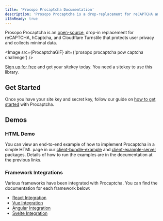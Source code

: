 ```yaml
---
title: 'Prosopo Procaptcha Documentation'
description: 'Prosopo Procaptcha is a drop-replacement for reCAPTCHA and hCaptcha that protects user privacy and collects minimal data.'
i18nReady: true
---
```


Prosopo Procaptcha is an [open-source](https://github.com/prosopo/captcha), drop-in replacement for reCAPTCHA, hCaptcha, and Cloudflare Turnstile that protects user privacy and collects minimal data.

<Image src={ProcaptchaGIF} alt={'prosopo procaptcha pow captcha challenge'} />

[Sign up for free](https://prosopo.io/register) and get your sitekey today. You need a sitekey to use
this library.

## Get Started

Once you have your site key and secret key, follow our guide on [how to get started](/en/basics/) with Procaptcha.

## Demos

### HTML Demo

You can view an end-to-end example of how to implement Procaptcha in a simple HTML page in
our [client-bundle-example](/en/demos/client-example-bundle/)
and [client-example-server](/en/demos/client-example-server/) packages. Details
of how to run the examples are in the documentation at the previous links.

### Framework Integrations

Various frameworks have been integrated with Procaptcha. You can find the documentation for each framework below:

- [React Integration](/en/framework-integrations/angular-integration/)
- [Vue Integration](/en/framework-integrations/vue-integration/)
- [Angular Integration](/en/framework-integrations/angular-integration/)
- [Svelte Integration](/en/framework-integrations/svelte-integration/)

